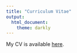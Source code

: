 ```yaml
---
title: "Curriculum Vitae"
output:
  html_document:
    theme: darkly
---
```


My CV is available [here](Curriculum_Vitae.pdf).